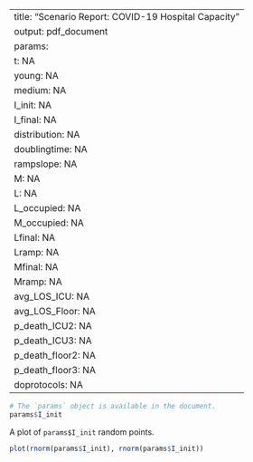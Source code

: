 
---
title: "Scenario Report: COVID-19 Hospital Capacity"
output: pdf_document
params:
  t: NA
  young: NA
  medium: NA
  I_init: NA
  I_final: NA
  distribution: NA
  doublingtime: NA
  rampslope: NA
  M: NA
  L: NA
  L_occupied: NA 
  M_occupied: NA 
  Lfinal: NA 
  Lramp: NA 
  Mfinal: NA 
  Mramp: NA 
  avg_LOS_ICU: NA
  avg_LOS_Floor: NA
  p_death_ICU2: NA
  p_death_ICU3: NA
  p_death_floor2: NA
  p_death_floor3: NA
  doprotocols: NA
---

```r
# The `params` object is available in the document.
params$I_init
```

A plot of `params$I_init` random points.

```r
plot(rnorm(params$I_init), rnorm(params$I_init))
```


